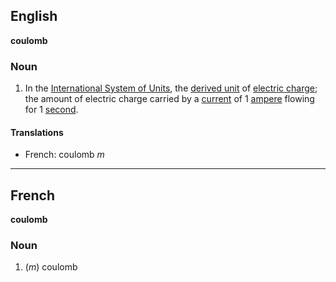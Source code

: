 ==English==
'''coulomb'''

===Noun===

#In the [[International System of Units]], the [[derived unit]] of [[electric charge]]; the amount of electric charge carried by a [[current]] of 1 [[ampere]] flowing for 1 [[second]].

====Translations====

*French: coulomb ''m''

----

==French==
'''coulomb'''

===Noun===

#(''m'') coulomb
